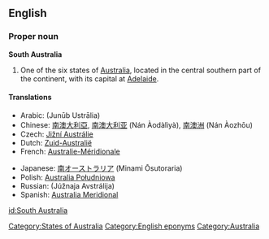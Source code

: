 {{wikipedia}}
==English==

===Proper noun===
'''South Australia'''

# One of the six states of [[Australia]], located in the central southern part of the continent, with its capital at [[Adelaide]].

====Translations====
{{trans-top|Australian state}}
* Arabic: {{Arab|[[جنوب أستراليا]]}} (Junūb Ustrālia)
* Chinese: [[南澳大利亞]], [[南澳大利亚]] (Nán Àodàlìyà), [[南澳洲]] (Nán Àozhōu)
* Czech: [[Jižní Austrálie]]
* Dutch: [[Zuid-Australië]]
* French: [[Australie-Méridionale]] {{f}}
{{trans-mid}}
* Japanese: [[南オーストラリア]] (Minami Ōsutoraria)
* Polish: [[Australia Południowa]]
* Russian: {{t|ru|Южная Австралия|sc=Cyrl|f}} (Júžnaja Avstrálija)
* Spanish: [[Australia Meridional]]
{{trans-bottom}}

[[Category:States of Australia]]
[[Category:English eponyms]]
[[Category:Australia]]

[[id:South Australia]]